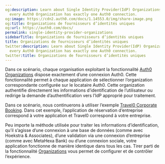 ```yaml
---
og:description: Learn about Single Identity Provider(IdP) Organizations, in which
  every Auth0 Organization has exactly one Auth0 connection.
og:image: https://cdn2.auth0.com/docs/1.14553.0/img/share-image.png
og:title: Organizations de fournisseurs d’identités uniques
og:url: https://auth0.com/docs/
permalink: single-identity-provider-organizations
sidebarTitle: Organizations de fournisseurs d’identités uniques
title: Organizations de fournisseurs d’identités uniques
twitter:description: Learn about Single Identity Provider(IdP) Organizations, in which
  every Auth0 Organization has exactly one Auth0 connection.
twitter:title: Organizations de fournisseurs d’identités uniques
---
```


Dans ce scénario, chaque organisation exploitant la fonctionnalité [Auth0 Organizations](/organizations/organizations-overview) dispose exactement d’une connexion Auth0[](/organizations/organizations-overview). Cette fonctionnalité permet à chaque application de sélectionner l’organization correspondante configurée sur le locataire Auth0. Cette organization authentifie directement les informations d’identification de l’utilisateur ou redirige la demande d’authentification vers l’IdP approprié pour traitement.

Dans ce scénario, nous continuerons à utiliser l’exemple [Travel0 Corporate Booking](/architecture-scenarios/multiple-organization-architecture). Dans cet exemple, l’application de réservation d’entreprise correspond à votre application et Travel0 correspond à votre entreprise.



Peu importe la méthode utilisée pour traiter les informations d’identification, qu’il s’agisse d’une connexion à une base de données (comme avec Hoekstra & Associates), d’une validation via une connexion d’entreprise (comme avec MetaHexa Bank) ou d’une connexion sociale, votre application fonctionne de manière identique dans tous les cas. Tirer parti de la fonctionnalité [Organizations](/organizations/organizations-overview) vous permet de configurer et de contrôler l’expérience.